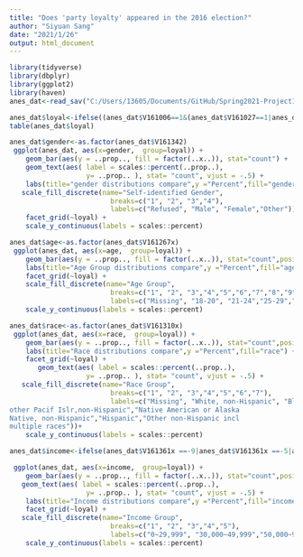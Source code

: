 ```yaml
---
title: "Does 'party loyalty' appeared in the 2016 election?"
author: "Siyuan Sang"
date: "2021/1/26"
output: html_document
---
```


```r
library(tidyverse)
library(dbplyr)
library(ggplot2)
library(haven)
anes_dat<-read_sav("C:/Users/13605/Documents/GitHub/Spring2021-Project1-aladhe/data/anes_timeseries_2016.sav")
```


```r
anes_dat$loyal<-ifelse((anes_dat$V161006==1&(anes_dat$V161027==1|anes_dat$V162034a==1)&(anes_dat$V161047==1|anes_dat$V162047==1)),"Democrats loyal",ifelse((anes_dat$V161006==2&(anes_dat$V161027==2|anes_dat$V162034a==2)&(anes_dat$V161047==2|anes_dat$V162047==2)),"Republican loyal","Not loyal to main parties"))
table(anes_dat$loyal)
```

```r
anes_dat$gender<-as.factor(anes_dat$V161342)
 ggplot(anes_dat, aes(x=gender,  group=loyal)) + 
    geom_bar(aes(y = ..prop.., fill = factor(..x..)), stat="count") +
    geom_text(aes( label = scales::percent(..prop..),
                   y= ..prop.. ), stat= "count", vjust = -.5) +
    labs(title="gender distributions compare",y ="Percent",fill="gender") +
   scale_fill_discrete(name="Self-identified Gender",
                         breaks=c("1", "2", "3","4"),
                         labels=c("Refused", "Male", "Female","Other"))+
    facet_grid(~loyal) +
    scale_y_continuous(labels = scales::percent)
```


```r
anes_dat$age<-as.factor(anes_dat$V161267x)
 ggplot(anes_dat, aes(x=age,  group=loyal)) + 
    geom_bar(aes(y = ..prop.., fill = factor(..x..)), stat="count",position=position_dodge(0.7),width=0.5) +
    labs(title="Age Group distributions compare",y ="Percent",fill="age") +
    facet_grid(~loyal) +
    scale_fill_discrete(name="Age Group",
                         breaks=c("1", "2", "3","4","5","6","7","8","9","10","11","12","13","14"),
                         labels=c("Missing", "18-20", "21-24","25-29","30-34","35-39","40-44","45-49","50-54","55-59","60-64","65-69","70-74","75 or older"))+
    scale_y_continuous(labels = scales::percent)
```


```r
anes_dat$race<-as.factor(anes_dat$V161310x)
 ggplot(anes_dat, aes(x=race,  group=loyal)) + 
    geom_bar(aes(y = ..prop.., fill = factor(..x..)), stat="count",position=position_dodge(0.7),width=0.5) +
    labs(title="Race distributions compare",y ="Percent",fill="race") +
    facet_grid(~loyal) +
       geom_text(aes( label = scales::percent(..prop..),
                   y= ..prop.. ), stat= "count", vjust = -.5) +
   scale_fill_discrete(name="Race Group",
                         breaks=c("1", "2", "3","4","5","6","7"),
                         labels=c("Missing", "White, non-Hispanic", "Black, non-Hispanic","Asian, native Hawaiian or
other Pacif Islr,non-Hispanic","Native American or Alaska
Native, non-Hispanic","Hispanic","Other non-Hispanic incl
multiple races"))+
    scale_y_continuous(labels = scales::percent)
```


```r
anes_dat$income<-ifelse(anes_dat$V161361x ==-9|anes_dat$V161361x ==-5|anes_dat$V161361x ==1|anes_dat$V161361x ==2|anes_dat$V161361x ==3|anes_dat$V161361x ==4|anes_dat$V161361x ==5|anes_dat$V161361x ==6|anes_dat$V161361x ==7|anes_dat$V161361x ==8,"0~29,999", ifelse(anes_dat$V161361x ==9|anes_dat$V161361x ==10|anes_dat$V161361x ==11|anes_dat$V161361x ==12|anes_dat$V161361x ==13|anes_dat$V161361x ==14|anes_dat$V161361x ==15,"30,000~49,999", ifelse(anes_dat$V161361x ==16|anes_dat$V161361x ==17|anes_dat$V161361x ==18|anes_dat$V161361x ==19|anes_dat$V161361x ==20|anes_dat$V161361x ==21|anes_dat$V161361x ==22,"50,000~99,999",ifelse(anes_dat$V161361x ==23|anes_dat$V161361x ==24|anes_dat$V161361x ==25|anes_dat$V161361x ==26|anes_dat$V161361x ==27,"100,000~249,999","Higher than 250,000"))))
```

```r
 ggplot(anes_dat, aes(x=income,  group=loyal)) + 
    geom_bar(aes(y = ..prop.., fill = factor(..x..)), stat="count",position=position_dodge(0.7),width=0.5) +
   geom_text(aes( label = scales::percent(..prop..),
                   y= ..prop.. ), stat= "count", vjust = -.5) +
    labs(title="Income distributions compare",y ="Percent",fill="income") +
    facet_grid(~loyal) +
   scale_fill_discrete(name="Income Group",
                         breaks=c("1", "2", "3","4","5"),
                         labels=c("0~29,999", "30,000~49,999","50,000~99,999","100,000~249,999","Higher than 250,000"))+
    scale_y_continuous(labels = scales::percent)
```





























